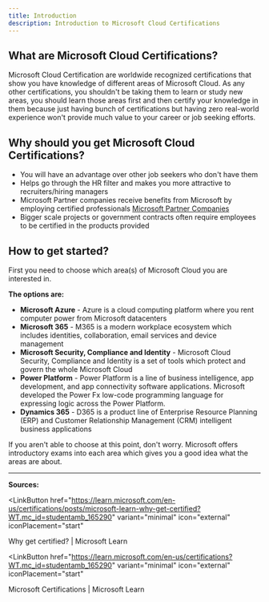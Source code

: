 ```yaml
---
title: Introduction
description: Introduction to Microsoft Cloud Certifications
---
```


## What are Microsoft Cloud Certifications?

Microsoft Cloud Certification are worldwide recognized certifications that show you have knowledge of different areas of Microsoft Cloud. As any other certifications, you shouldn't be taking them to learn or study new areas, you should learn those areas first and then certify your knowledge in them because just having bunch of certifications but having zero real-world experience won't provide much value to your career or job seeking efforts.

## Why should you get Microsoft Cloud Certifications?

* You will have an advantage over other job seekers who don't have them
* Helps go through the HR filter and makes you more attractive to recruiters/hiring managers
* Microsoft Partner companies receive benefits from Microsoft by employing certified professionals [Microsoft Partner Companies](https://certs.msfthub.wiki/guide/partneremployees/)
* Bigger scale projects or government contracts often require employees to be certified in the products provided

## How to get started?

First you need to choose which area(s) of Microsoft Cloud you are interested in.

**The options are:**

* **Microsoft Azure** \- Azure is a cloud computing platform where you rent computer power from Microsoft datacenters
* **Microsoft 365** \- M365 is a modern workplace ecosystem which includes identities, collaboration, email services and device management
* **Microsoft Security, Compliance and Identity** \- Microsoft Cloud Security, Compliance and Identity is a set of tools which protect and govern the whole Microsoft Cloud
* **Power Platform** \- Power Platform is a line of business intelligence, app development, and app connectivity software applications. Microsoft developed the Power Fx low-code programming language for expressing logic across the Power Platform.
* **Dynamics 365** \- D365 is a product line of Enterprise Resource Planning (ERP) and Customer Relationship Management (CRM) intelligent business applications

If you aren't able to choose at this point, don't worry. Microsoft offers introductory exams into each area which gives you a good idea what the areas are about.

---

**Sources:**

<LinkButton
  href="https://learn.microsoft.com/en-us/certifications/posts/microsoft-learn-why-get-certified?WT.mc_id=studentamb_165290"
  variant="minimal"
  icon="external"
  iconPlacement="start"
>
  Why get certified? | Microsoft Learn
</LinkButton>

<LinkButton
  href="https://learn.microsoft.com/en-us/certifications?WT.mc_id=studentamb_165290"
  variant="minimal"
  icon="external"
  iconPlacement="start"
>
  Microsoft Certifications | Microsoft Learn
</LinkButton>

